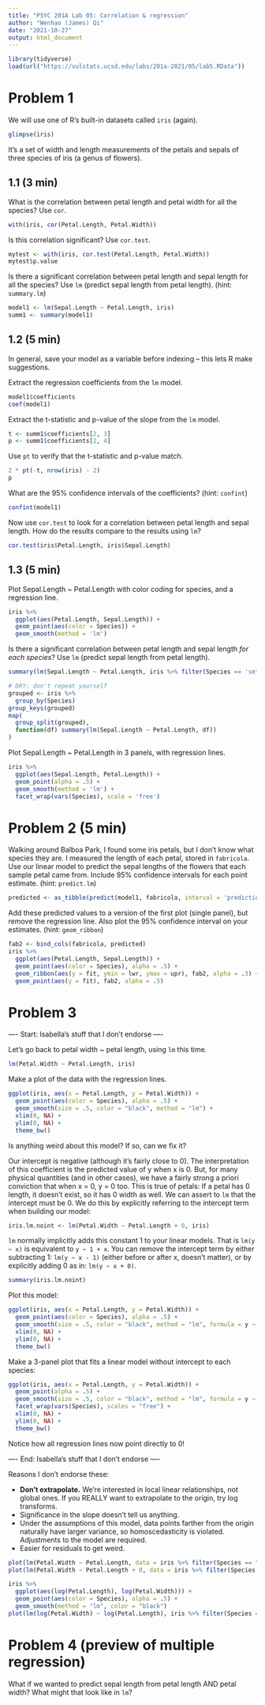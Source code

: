 ```yaml
---
title: "PSYC 201A Lab 05: Correlation & regression"
author: "Wenhao (James) Qi"
date: "2021-10-27"
output: html_document
---
```


```r
library(tidyverse)
load(url("https://vulstats.ucsd.edu/labs/201a-2021/05/lab5.RData"))
```

# Problem 1

We will use one of R's built-in datasets called `iris` (again).

```r
glimpse(iris)
```

It's a set of width and length measurements of the petals and sepals of three species of iris (a genus of flowers).

## 1.1 (3 min)

What is the correlation between petal length and petal width for all the species?  Use `cor`.

```r
with(iris, cor(Petal.Length, Petal.Width))
```

Is this correlation significant?  Use `cor.test`.

```r
mytest <- with(iris, cor.test(Petal.Length, Petal.Width))
mytest$p.value
```

Is there a significant correlation between petal length and sepal length for all the species?  Use `lm` (predict sepal length from petal length).  (hint: `summary.lm`)

```r
model1 <- lm(Sepal.Length ~ Petal.Length, iris)
summ1 <- summary(model1)
```

## 1.2 (5 min)

In general, save your model as a variable before indexing -- this lets R make suggestions.

Extract the regression coefficients from the `lm` model.

```r
model1$coefficients
coef(model1)
```

Extract the t-statistic and p-value of the slope from the `lm` model.

```r
t <- summ1$coefficients[2, 3]
p <- summ1$coefficients[2, 4]
```

Use `pt` to verify that the t-statistic and p-value match.

```r
2 * pt(-t, nrow(iris) - 2)
p
```

What are the 95% confidence intervals of the coefficients?  (hint: `confint`)

```r
confint(model1)
```

Now use `cor.test` to look for a correlation between petal length and sepal length.  How do the results compare to the results using `lm`?

```r
cor.test(iris$Petal.Length, iris$Sepal.Length)
```

## 1.3 (5 min)

Plot Sepal.Length ~ Petal.Length with color coding for species, and a regression line.

```r
iris %>% 
  ggplot(aes(Petal.Length, Sepal.Length)) +
  geom_point(aes(color = Species)) +
  geom_smooth(method = 'lm')
```

Is there a significant correlation between petal length and sepal length *for each species*?  Use `lm` (predict sepal length from petal length).

```r
summary(lm(Sepal.Length ~ Petal.Length, iris %>% filter(Species == 'setosa')))

# DRY: don't repeat yourself
grouped <- iris %>% 
  group_by(Species)
group_keys(grouped)
map(
  group_split(grouped),
  function(df) summary(lm(Sepal.Length ~ Petal.Length, df))
)
```

Plot Sepal.Length ~ Petal.Length in 3 panels, with regression lines.

```r
iris %>% 
  ggplot(aes(Sepal.Length, Petal.Length)) +
  geom_point(alpha = .5) +
  geom_smooth(method = 'lm') +
  facet_wrap(vars(Species), scale = 'free')
```

# Problem 2 (5 min)

Walking around Balboa Park, I found some iris petals, but I don't know what species they are.  I measured the length of each petal, stored in `fabricola`.  Use our linear model to predict the sepal lengths of the flowers that each sample petal came from.  Include 95% confidence intervals for each point estimate.  (hint: `predict.lm`)

```r
predicted <- as_tibble(predict(model1, fabricola, interval = 'prediction'))
```

Add these predicted values to a version of the first plot (single panel), but remove the regression line.  Also plot the 95% confidence interval on your estimates.  (hint: `geom_ribbon`)

```r
fab2 <- bind_cols(fabricola, predicted)
iris %>% 
  ggplot(aes(Petal.Length, Sepal.Length)) +
  geom_point(aes(color = Species), alpha = .5) +
  geom_ribbon(aes(y = fit, ymin = lwr, ymax = upr), fab2, alpha = .3) +
  geom_point(aes(y = fit), fab2, alpha = .5)
```

# Problem 3

---- Start: Isabella's stuff that I don't endorse ----

Let's go back to petal width ~ petal length, using `lm` this time.

```r
lm(Petal.Width ~ Petal.Length, iris)
```

Make a plot of the data with the regression lines.

```r
ggplot(iris, aes(x = Petal.Length, y = Petal.Width)) +
  geom_point(aes(color = Species), alpha = .5) +
  geom_smooth(size = .5, color = "black", method = "lm") +
  xlim(0, NA) +
  ylim(0, NA) +
  theme_bw()
```

Is anything weird about this model? If so, can we fix it?

Our intercept is negative (although it's fairly close to 0).  The interpretation of this coefficient is the predicted value of y when x is 0.  But, for many physical quantities (and in other cases), we have a fairly strong a priori conviction that when x = 0, y = 0 too.  This is true of petals: If a petal has 0 length, it doesn't exist, so it has 0 width as well.  We can assert to `lm` that the intercept must be 0.  We do this by explicitly referring to the intercept term when building our model:

```r
iris.lm.noint <- lm(Petal.Width ~ Petal.Length + 0, iris)
```

`lm` normally implicitly adds this constant 1 to your linear models.  That is `lm(y ~ x)` is equivalent to `y ~ 1 + x`. You can remove the intercept term by either subtracting 1: `lm(y ~ x - 1)` (either before or after x, doesn't matter), or by explicitly adding 0 as in: `lm(y ~ x + 0)`.

```r
summary(iris.lm.noint)
```

Plot this model:

```r
ggplot(iris, aes(x = Petal.Length, y = Petal.Width)) +
  geom_point(aes(color = Species), alpha = .5) +
  geom_smooth(size = .5, color = "black", method = "lm", formula = y ~ 0 + x) +
  xlim(0, NA) +
  ylim(0, NA) +
  theme_bw()
```

Make a 3-panel plot that fits a linear model without intercept to each species:

```r
ggplot(iris, aes(x = Petal.Length, y = Petal.Width)) +
  geom_point(alpha = .5) +
  geom_smooth(size = .5, color = "black", method = "lm", formula = y ~ 0 + x) +
  facet_wrap(vars(Species), scales = "free") +
  xlim(0, NA) +
  ylim(0, NA) +
  theme_bw()
```

Notice how all regression lines now point directly to 0!

---- End: Isabella's stuff that I don't endorse ----

Reasons I don't endorse these:

- **Don't extrapolate.**  We're interested in local linear relationships, not global ones.  If you REALLY want to extrapolate to the origin, try log transforms.
- Significance in the slope doesn't tell us anything.
- Under the assumptions of this model, data points farther from the origin naturally have larger variance, so homoscedasticity is violated.  Adjustments to the model are required.
- Easier for residuals to get weird.

```r
plot(lm(Petal.Width ~ Petal.Length, data = iris %>% filter(Species == "virginica")), 1)
plot(lm(Petal.Width ~ Petal.Length + 0, data = iris %>% filter(Species == "virginica")), 1)

iris %>%
  ggplot(aes(log(Petal.Length), log(Petal.Width))) +
  geom_point(aes(color = Species), alpha = .5) +
  geom_smooth(method = "lm", color = "black")
plot(lm(log(Petal.Width) ~ log(Petal.Length), iris %>% filter(Species == "virginica")), 1)
```

# Problem 4 (preview of multiple regression)

What if we wanted to predict sepal length from petal length AND petal width?  What might that look like in `lm`?

```r

```

